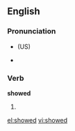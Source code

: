 ==English==

{{rank|whatever|reach|secret|671|showed|ancient|parts|getting}}

=== Pronunciation ===
*{{IPA|/'ʃowd/}} (US)
*{{audio|en-us-showed.ogg|Audio (US)}}

===Verb===
'''showed'''
# {{simple past of|show}}

[[el:showed]]
[[vi:showed]]